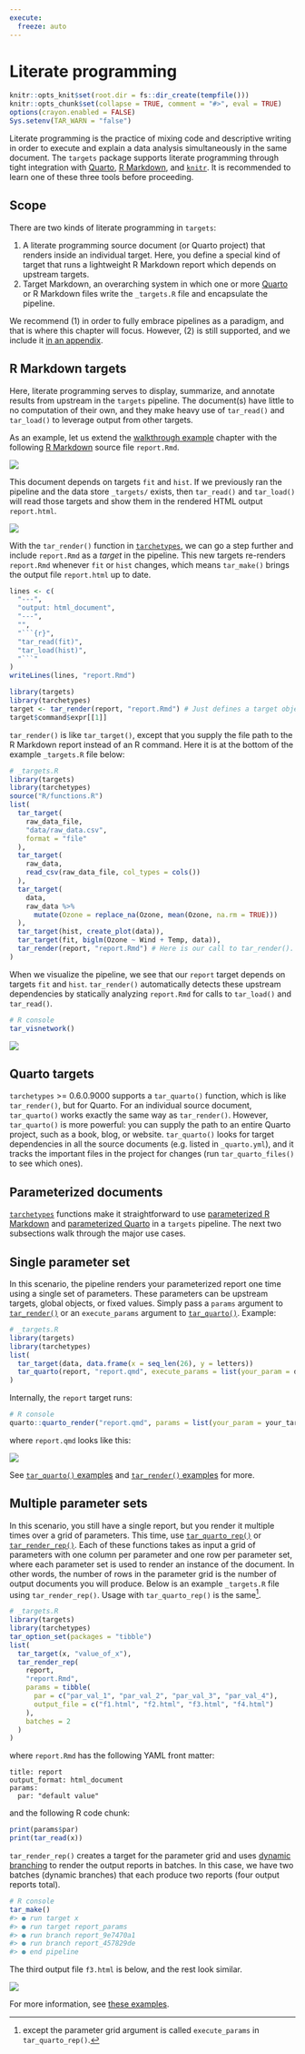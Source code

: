 ```yaml
---
execute:
  freeze: auto
---
```


# Literate programming {#literate-programming}

```r
knitr::opts_knit$set(root.dir = fs::dir_create(tempfile()))
knitr::opts_chunk$set(collapse = TRUE, comment = "#>", eval = TRUE)
options(crayon.enabled = FALSE)
Sys.setenv(TAR_WARN = "false")
```

Literate programming is the practice of mixing code and descriptive writing in order to execute and explain a data analysis simultaneously in the same document. The `targets` package supports literate programming through tight integration with [Quarto](https://quarto.org/), [R Markdown](https://rmarkdown.rstudio.com/), and [`knitr`](https://yihui.org/knitr/). It is recommended to learn one of these three tools before proceeding.

## Scope

There are two kinds of literate programming in `targets`:

1. A literate programming source document (or Quarto project) that renders inside an individual target. Here, you define a special kind of target that runs a lightweight R Markdown report which depends on upstream targets.
2. Target Markdown, an overarching system in which one or more [Quarto](https://quarto.org/) or R Markdown files write the `_targets.R` file and encapsulate the pipeline.

We recommend (1) in order to fully embrace pipelines as a paradigm, and that is where this chapter will focus. However, (2) is still supported, and we include it [in an appendix](#markdown).

## R Markdown targets

Here, literate programming serves to display, summarize, and annotate results from upstream in the `targets` pipeline. The document(s) have little to no computation of their own, and they make heavy use of `tar_read()` and `tar_load()` to leverage output from other targets. 

As an example, let us extend the [walkthrough example](#walkthrough) chapter with the following [R Markdown](https://rmarkdown.rstudio.com/) source file `report.Rmd`.

![](./man/figures/knitr-source.png)

This document depends on targets `fit` and `hist`. If we previously ran the pipeline and the data store `_targets/` exists, then `tar_read()` and `tar_load()` will read those targets and show them in the rendered HTML output `report.html`.

![](./man/figures/knitr-ide.png)

With the `tar_render()` function in [`tarchetypes`](https://github.com/ropensci/tarchetypes), we can go a step further and include `report.Rmd` as a *target* in the pipeline. This new targets  re-renders `report.Rmd` whenever `fit` or `hist` changes, which means `tar_make()` brings the output file `report.html` up to date.

```r
lines <- c(
  "---",
  "output: html_document",
  "---",
  "",
  "```{r}",
  "tar_read(fit)",
  "tar_load(hist)",
  "```"
)
writeLines(lines, "report.Rmd")
```

```r
library(targets)
library(tarchetypes)
target <- tar_render(report, "report.Rmd") # Just defines a target object.
target$command$expr[[1]]
```

`tar_render()` is like `tar_target()`, except that you supply the file path to the R Markdown report instead of an R command. Here it is at the bottom of the example `_targets.R` file below:

```r
# _targets.R
library(targets)
library(tarchetypes)
source("R/functions.R")
list(
  tar_target(
    raw_data_file,
    "data/raw_data.csv",
    format = "file"
  ),
  tar_target(
    raw_data,
    read_csv(raw_data_file, col_types = cols())
  ),
  tar_target(
    data,
    raw_data %>%
      mutate(Ozone = replace_na(Ozone, mean(Ozone, na.rm = TRUE)))
  ),
  tar_target(hist, create_plot(data)),
  tar_target(fit, biglm(Ozone ~ Wind + Temp, data)),
  tar_render(report, "report.Rmd") # Here is our call to tar_render().
)
```

When we visualize the pipeline, we see that our `report` target depends on targets `fit` and `hist`. `tar_render()` automatically detects these upstream dependencies by statically analyzing `report.Rmd` for calls to `tar_load()` and `tar_read()`.

```r
# R console
tar_visnetwork()
```

![](./man/figures/knitr-graph.png)

## Quarto targets

`tarchetypes` >= 0.6.0.9000 supports a `tar_quarto()` function, which is like `tar_render()`, but for Quarto. For an individual source document, `tar_quarto()` works exactly the same way as `tar_render()`. However, `tar_quarto()` is more powerful: you can supply the path to an entire Quarto project, such as a book, blog, or website. `tar_quarto()` looks for target dependencies in all the source documents (e.g. listed in `_quarto.yml`), and it tracks the important files in the project for changes (run `tar_quarto_files()` to see which ones).

## Parameterized documents

[`tarchetypes`](https://docs.ropensci.org/tarchetypes) functions make it straightforward to use [parameterized R Markdown](https://rmarkdown.rstudio.com/developer_parameterized_reports.html) and [parameterized Quarto](https://quarto.org/docs/computations/parameters.html) in a `targets` pipeline. The next two subsections walk through the major use cases.

## Single parameter set

In this scenario, the pipeline renders your parameterized report one time using a single set of parameters. These parameters can be upstream targets, global objects, or fixed values. Simply pass a `params` argument to [`tar_render()`](https://docs.ropensci.org/tarchetypes/reference/tar_render.html) or an `execute_params` argument to [`tar_quarto()`](https://docs.ropensci.org/tarchetypes/reference/tar_quarto.html). Example:

```r
# _targets.R
library(targets)
library(tarchetypes)
list(
  tar_target(data, data.frame(x = seq_len(26), y = letters))
  tar_quarto(report, "report.qmd", execute_params = list(your_param = data))
)
```

Internally, the `report` target runs:

```r
# R console
quarto::quarto_render("report.qmd", params = list(your_param = your_target))
```

where `report.qmd` looks like this:

![](./man/figures/param-qmd.png)

See [`tar_quarto()` examples](https://docs.ropensci.org/tarchetypes/reference/tar_quarto.html#examples) and [`tar_render()` examples](https://docs.ropensci.org/tarchetypes/reference/tar_render.html#examples) for more.

## Multiple parameter sets

In this scenario, you still have a single report, but you render it multiple times over a grid of parameters. This time, use [`tar_quarto_rep()`](https://docs.ropensci.org/tarchetypes/reference/tar_quarto_rep.html) or [`tar_render_rep()`](https://docs.ropensci.org/tarchetypes/reference/tar_render_rep.html). Each of these functions takes as input a grid of parameters with one column per parameter and one row per parameter set, where each parameter set is used to render an instance of the document. In other words, the number of rows in the parameter grid is the number of output documents you will produce. Below is an example `_targets.R` file using `tar_render_rep()`. Usage with `tar_quarto_rep()` is the same^[except the parameter grid argument is called `execute_params` in `tar_quarto_rep()`.].

```r
# _targets.R
library(targets)
library(tarchetypes)
tar_option_set(packages = "tibble")
list(
  tar_target(x, "value_of_x"),
  tar_render_rep(
    report,
    "report.Rmd",
    params = tibble(
      par = c("par_val_1", "par_val_2", "par_val_3", "par_val_4"),
      output_file = c("f1.html", "f2.html", "f3.html", "f4.html")
    ),
    batches = 2
  )
)
```

where `report.Rmd` has the following YAML front matter:

```
title: report
output_format: html_document
params:
  par: "default value"
```

and the following R code chunk:

```r
print(params$par)
print(tar_read(x))
```

`tar_render_rep()` creates a target for the parameter grid and uses [dynamic branching](#dynamic) to render the output reports in batches. In this case, we have two batches (dynamic branches) that each produce two reports (four output reports total).

```r
# R console
tar_make()
#> ● run target x
#> ● run target report_params
#> ● run branch report_9e7470a1
#> ● run branch report_457829de
#> ● end pipeline
```

The third output file `f3.html` is below, and the rest look similar.

![](./man/figures/dynamic-rmarkdown-params.png)

For more information, see [these examples](https://docs.ropensci.org/tarchetypes/reference/tar_render_rep.html#examples).

